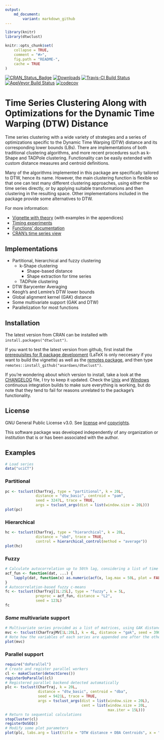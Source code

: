 ```yaml
---
output:
    md_document:
        variant: markdown_github
---
```


<!-- README.md is generated from README.Rmd. Please edit that file -->

```r
library(knitr)
library(dtwclust)

knitr::opts_chunk$set(
    collapse = TRUE,
    comment = "#>",
    fig.path = "README-",
    cache = TRUE
)
```

[![CRAN_Status_Badge](http://www.r-pkg.org/badges/version/dtwclust)](https://cran.r-project.org/package=dtwclust)
[![Downloads](http://cranlogs.r-pkg.org/badges/dtwclust)](http://cranlogs.r-pkg.org/badges/dtwclust)
[![Travis-CI Build Status](https://travis-ci.org/asardaes/dtwclust.svg?branch=master)](https://travis-ci.org/asardaes/dtwclust)
[![AppVeyor Build Status](https://ci.appveyor.com/api/projects/status/github/asardaes/dtwclust?branch=master&svg=true)](https://ci.appveyor.com/project/asardaes/dtwclust)
[![codecov](https://codecov.io/gh/asardaes/dtwclust/branch/master/graph/badge.svg)](https://codecov.io/gh/asardaes/dtwclust)

# Time Series Clustering Along with Optimizations for the Dynamic Time Warping (DTW) Distance

Time series clustering with a wide variety of strategies and a series of optimizations specific to the Dynamic Time Warping (DTW) distance and its corresponding lower bounds (LBs).
There are implementations of both traditional clustering algorithms,
and more recent procedures such as k-Shape and TADPole clustering.
Functionality can be easily extended with custom distance measures and centroid definitions.

Many of the algorithms implemented in this package are specifically tailored to DTW, hence its name.
However, the main clustering function is flexible so that one can test many different clustering approaches,
using either the time series directly,
or by applying suitable transformations and then clustering in the resulting space.
Other implementations included in the package provide some alternatives to DTW.

For more information:

* [Vignette with theory](https://cran.r-project.org/web/packages/dtwclust/vignettes/dtwclust.pdf) (with examples in the appendices)
* [Timing experiments](https://cran.r-project.org/web/packages/dtwclust/vignettes/timing-experiments.html)
* [Functions' documentation](https://cran.r-project.org/web/packages/dtwclust/dtwclust.pdf)
* [CRAN's time series view](https://cran.r-project.org/web/views/TimeSeries.html)

## Implementations

* Partitional, hierarchical and fuzzy clustering
    + k-Shape clustering
        - Shape-based distance
        - Shape extraction for time series
    + TADPole clustering
* DTW Barycenter Averaging
* Keogh's and Lemire's DTW lower bounds
* Global alignment kernel (GAK) distance
* Some multivariate support (GAK and DTW)
* Parallelization for most functions

## Installation

The latest version from CRAN can be installed with `install.packages("dtwclust")`.

If you want to test the latest version from github,
first install the
[prerequisites for R package development](https://support.rstudio.com/hc/en-us/articles/200486498-Package-Development-Prerequisites)
(LaTeX is only neccesary if you want to build the vignette)
as well as the
[remotes package](https://cran.r-project.org/package=remotes),
and then type `remotes::install_github("asardaes/dtwclust")`.

If you're wondering about which version to install,
take a look at the [CHANGELOG](CHANGELOG.md) file,
I try to keep it updated.
Check the
[Unix](https://travis-ci.org/asardaes/dtwclust)
and
[Windows](https://ci.appveyor.com/project/asardaes/dtwclust)
continuous integration builds to make sure everything is working,
but do note that they tend to fail for reasons unrelated to the package's functionality.

## License

GNU General Public License v3.0. See [license](LICENSE) and [copyrights](inst/COPYRIGHTS).

This software package was developed independently of any organization or institution that is or has been associated with the author.

## Examples

```r
# Load series
data("uciCT")
```

### Partitional

```r
pc <- tsclust(CharTraj, type = "partitional", k = 20L, 
              distance = "dtw_basic", centroid = "pam", 
              seed = 3247L, trace = TRUE,
              args = tsclust_args(dist = list(window.size = 20L)))
plot(pc)
```

### Hierarchical

```r
hc <- tsclust(CharTraj, type = "hierarchical", k = 20L, 
              distance = "sbd", trace = TRUE,
              control = hierarchical_control(method = "average"))
plot(hc)
```

### Fuzzy

```r
# Calculate autocorrelation up to 50th lag, considering a list of time series as input
acf_fun <- function(dat, ...) {
    lapply(dat, function(x) as.numeric(acf(x, lag.max = 50L, plot = FALSE)$acf))
}
# Autocorrelation-based fuzzy c-means
fc <- tsclust(CharTraj[1L:25L], type = "fuzzy", k = 5L,
              preproc = acf_fun, distance = "L2",
              seed = 123L)
fc
```

### *Some* multivariate support

```r
# Multivariate series provided as a list of matrices, using GAK distance
mvc <- tsclust(CharTrajMV[1L:20L], k = 4L, distance = "gak", seed = 390L)
# Note how the variables of each series are appended one after the other in the plot
plot(mvc)
```

### Parallel support

```r
require("doParallel")
# Create and register parallel workers
cl <- makeCluster(detectCores())
registerDoParallel(cl)
# Registered parallel backend detected automatically
plc <- tsclust(CharTraj, k = 20L,
               distance = "dtw_basic", centroid = "dba",
               seed = 9421L, trace = TRUE,
               args = tsclust_args(dist = list(window.size = 20L),
                                   cent = list(window.size = 20L,
                                               max.iter = 15L)))
# Return to sequential calculations
stopCluster(cl)
registerDoSEQ()
# Modify some plot parameters
plot(plc, labs.arg = list(title = "DTW distance + DBA Centroids", x = "time", y = "series"))
```
